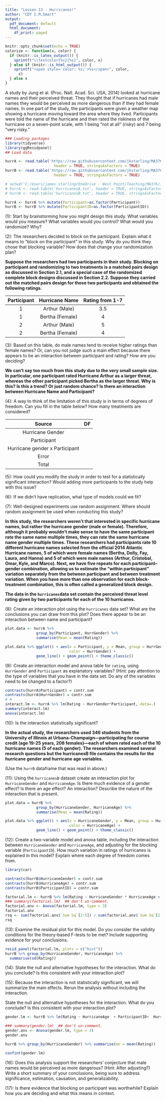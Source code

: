 ```yaml
---
title: "Lesson 13 - Hurricanes!"
author: "CDT I.M.Smart"
output:
  pdf_document: default
  html_document:
    df_print: paged
---
```


```r
knitr::opts_chunk$set(echo = TRUE)
colorize <- function(x, color) {
  if (knitr::is_latex_output()) {
    sprintf("\\textcolor{%s}{%s}", color, x)
  } else if (knitr::is_html_output()) {
    sprintf("<span style='color: %s;'>%s</span>", color, 
      x)
  } else x
}
```

A study by Jung et al. (Proc. Natl. Acad. Sci. USA, 2014) looked at hurricane names and their perceived threat. They thought that if hurricanes had male names they would be perceived as more dangerous than if they had female names. In one part of the study, the participants were given a weather map showing a hurricane moving toward the area where they lived. Participants were told the name of the hurricane and then rated the riskiness of the hurricane on a seven-point scale, with 1 being “not at all” (risky) and 7 being “very risky.” 

```r
### Loading packages
library(tidyverse)
library(ggResidpanel)
## Load data  

hurrA <- read.table('https://raw.githubusercontent.com/jkstarling/MA376/main/hurricanesA.txt',
                      header = TRUE, stringsAsFactors = TRUE)
hurrB <- read.table('https://raw.githubusercontent.com/jkstarling/MA376/main/hurricanesB.txt',
                      header = TRUE, stringsAsFactors = TRUE)

# setwd('C:/Users/james.starling/OneDrive - West Point/Teaching/MA376/JimsLessons_AY23-1/Block II/LSN13 (3.3)/')
# hurrA <- read.table('hurricanesA.txt', header = TRUE, stringsAsFactors = TRUE)
# hurrB <- read.table('hurricanesB.txt', header = TRUE, stringsAsFactors = TRUE)

hurrA <- hurrA %>% mutate(Participant=as.factor(Participant))
hurrB <- hurrB %>% mutate(ParticipantID=as.factor(ParticipantID))
```

(1): Start by brainstorming how you might design this study. What variables would you measure? What variables would you control? What would you randomize? Why?
\vspace{0.5in}



(2): The researchers decided to block on the participant. Explain what it means to “block on the participant” in this study. Why do you think they chose that blocking variable? How does that change your randomization plan?
\vspace{0.5in}



**Suppose the researchers had two participants in their study. Blocking on participant and randomizing to two treatments is a matched pairs design as discussed in Section 2.1, and a special case of the randomized complete block designs discussed in Section 2.2. Suppose they carried out the matched pairs design for these two participants and obtained the following ratings.**

|Participant| Hurricane Name |Rating from 1-7|
|:---------:|:--------------:|:-------------:|
|     1     |Arthur (Male)   |        3.5    |  
|     1     |Bertha (Female) |        4      |  
|     2     |Arthur (Male)   |        5      |  
|     2     |Bertha (Female) |        4      |  

(3): Based on this table, do male names tend to receive higher ratings than female names? Or, can you not judge such a main effect because there appears to be an interaction between participant and rating? How are you deciding?  
\vspace{0.5in}



**We can’t say too much from this study due to the very small sample size. In particular, one participant rated Hurricane Arthur as a larger threat, whereas the other participant picked Bertha as the larger threat. Why is this? Is this a trend? Or just random chance? Is there an interaction between Hurricane Name and Participant?**

(4): A way to think of the limitation of this study is in terms of degrees of freedom. Can you fill in the table below? How many treatments are considered?

|             Source            |    DF   |
|:-----------------------------:|:-------:|
|Hurricane Gender               |         |
|Participant                    |         |
|Hurricane gender x Participant |         |
|Error                          |         |  
|Total                          |         |  

\vspace{0.5in}


(5): How could you modify the study in order to test for a statistically significant interaction? Would adding more participants to the study help with this issue?
\vspace{0.5in}



(6): If we didn't have replication, what type of models could we fit? 

\vspace{0.5in}



(7): Well-designed experiments use random assignment. Where should random assignment be used when conducting this study?
\vspace{0.5in}


**In this study, the researchers weren’t that interested in specific hurricane names, but rather the hurricane gender (male or female). Therefore, although it probably wouldn’t make sense to have the same participant rate the same name multiple times, they can rate the same hurricane name gender multiple times. These researchers had participants rate 10 different hurricane names selected from the official 2014 Atlantic Hurricane names, 5 of which were female names (Bertha, Dolly, Fay, Laura, and Hanna) and 5 of which were male names (Arthur, Cristobal, Omar, Kyle, and Marco). Next, we have five repeats for each participant–gender combination, allowing us to estimate the “within participant” variation separately from the between participant and between treatment variation. When you have more than one observation for each block-treatment combination, this is often called a generalized block design.**

**The data in the `hurricanes`data set contain the perceived threat level rating given by two participants for each of the 10 hurricanes.**


(8): Create an interaction plot using the `hurricanes` data set? What are the conclusions you can draw from this plot? Does there appear to be an interaction between name and participant?

```r
plot.data <- hurrA %>%
              group_by(Participant, HurrGender) %>%
              summarise(Mean = mean(Rating))

plot.data %>% ggplot() + aes(x = Participant, y = Mean, group = HurrGender,
                             color = HurrGender) +
              geom_line() + geom_point() + theme_classic()
```



(9): Create an interaction model and anova table for `rating`, using `HurrGender` and `Participant` as explanatory variables? (Hint: pay attention to the type of variables that you have in the data set.  Do any of the variables need to be changed to a factor?)
\vspace{0.5in}

```r
contrasts(hurrA$Participant) = contr.sum
contrasts(hurrA$HurrGender) = contr.sum
# #
interact.lm <- hurrA %>% lm(Rating ~ HurrGender*Participant, data=.)
summary(interact.lm)
anova(interact.lm)
```



(10): Is the interaction statistically significant?
\vspace{0.5in}



**In the actual study, the researchers used 346 students from the University of Illinois at Urbana-Champaign—participating for course credit (age 19-25 years, 208 females)—each of whom rated each of the 10 hurricane names (5 of each gender). The researchers examined several research questions but the hurricanesB file contains the results for the hurricane gender and hurricane age variables.**

(Use the `hurrB` dataframe that was read in above.)

(11): Using the `hurricanesB` dataset create an interaction plot for `HurricaneGender` and `HurricaneAge`. Is there much evidence of a gender effect? Is there an age effect? An interaction? Describe the nature of the interaction that is present.
\vspace{0.5in}

```r
plot.data = hurrB %>%
              group_by(HurricaneGender, HurricaneAge) %>%
              summarise(Mean = mean(Rating))

plot.data %>% ggplot() + aes(x = HurricaneGender, y = Mean, group = HurricaneAge,
                             color = HurricaneAge) +
              geom_line() + geom_point() + theme_classic()
```




(12): Create a two-variable model and anova table, including the interaction between `HurricaneGender` and `HurricaneAge`, and adjusting for the blocking variable (`ParticipantID`). 
How much variation in ratings of hurricanes is explained in this model? 
Explain where each degree of freedom comes from. 
\vspace{0.5in}

```r
library(car)

contrasts(hurrB$HurricaneGender) = contr.sum
contrasts(hurrB$HurricaneAge) = contr.sum
contrasts(hurrB$ParticipantID) = contr.sum

factorial.lm <- hurrB %>% lm(Rating ~ HurricaneGender * HurricaneAge + ParticipantID, data = .)
### summary(factorial.lm)  ## don't un-comment.
factorial.anv <- Anova(factorial.lm, type = 3)
factorial.anv
rsq <- sum(factorial.anv$`Sum Sq`[2:5]) / sum(factorial.anv$`Sum Sq`[2:6])
rsq
```


(13): Examine the residual plot for this model. Do you consider the validity conditions for the theory-based F-tests to be met? Include supporting evidence for your conclusions.

```r
resid_panel(factorial.lm, plots = c("hist"))
hurrB %>% group_by(HurricaneGender, HurricaneAge) %>%
  summarise(sd(Rating))
```


\vspace{0.5in}

(14): State the null and alternative hypotheses for the interaction. What do you conclude? Is this consistent with your interaction plot?


\vspace{0.5in}

(15): Because the interaction is not statistically significant, we will summarize the main effects. Rerun the analysis without including the interaction. 

State the null and alternative hypotheses for the interaction. What do you conclude? Is this consistent with your interaction plot?

```r
gender.lm <- hurrB %>% lm(Rating ~ HurricaneAge  + ParticipantID+  HurricaneGender, data = .)

### summary(gender.lm)  ## don't un-comment.
gender.anv <- Anova(gender.lm, type = 3)
gender.anv

hurrB %>% group_by(HurricaneGender) %>% summarise(mn = mean(Rating))

confint(gender.lm)
```



\vspace{0.5in}

(16): Does this analysis support the researchers’ conjecture that male names would be perceived as more dangerous? (Hint: After adjusting?) Write a short summary of your conclusions, being sure to address significance, estimation, causation, and generalizability.


\vspace{0.5in}


(17): Is there evidence that blocking on participant was worthwhile?  Explain how you are deciding and what this means in context. 


\vspace{0.5in}